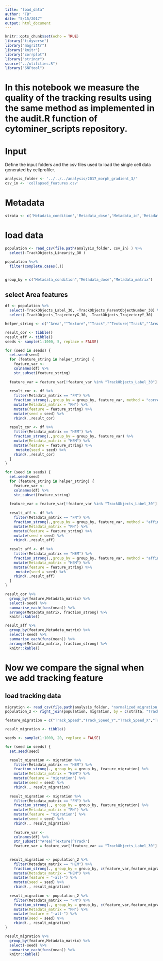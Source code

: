 ```yaml
---
title: "load_data"
author: "TB"
date: "5/15/2017"
output: html_document
---
```


```r
knitr::opts_chunk$set(echo = TRUE)
library("tidyverse")
library("magrittr")
library("knitr")
library("corrplot")
library("stringr")
source("../utilities.R")
library("SNFtool")
```

# In this notebook we measure the quality of the tracking results using the same method as implemented in the audit.R function of cytominer_scripts repository. 


# Input 
Define the input folders and the csv files used to load the single cell data generated by cellprofiler.
```r
analysis_folder <- '../../../analysis/2017_morph_gradient_3/'
csv_in <- 'collapsed_features.csv'
```

# Metadata 
```r
strata <- c('Metadata_condition','Metadata_dose','Metadata_id','Metadata_date','Metadata_matrix')
```

# load data
```r
population <- read_csv(file.path(analysis_folder, csv_in) ) %>%
  select(-TrackObjects_Linearity_30 ) 

population %<>% 
  filter(complete.cases(.))
```
##
```r

group_by = c("Metadata_condition","Metadata_dose","Metadata_matrix")
```

## select Area features
```r
df <- population %>%
  select(-TrackObjects_Label_30, -TrackObjects_ParentObjectNumber_30) %>%
  select(-TrackObjects_TrajectoryX_30, -TrackObjects_TrajectoryY_30)

helper_string <- c("^Area","^Texture","^Track","^Texture|^Track","^Area|^Track","^Area|^Texture","^Area|^Texture|^Track")

result_cor <- tibble()
result_aff <- tibble()
seeds <- sample(1:1000, 5, replace = FALSE)
```

```r
for (seed in seeds) {
  set.seed(seed)
  for (feature_string in helper_string) {
    feature_var <-
    colnames(df) %>%
    str_subset(feature_string)
  
  feature_var = feature_var[!feature_var %in% "TrackObjects_Label_30"]
  
  result_cor <- df %>% 
    filter(Metadata_matrix == "FN") %>%
    fraction_strong(.,group_by = group_by, feature_var, method = "correlation")  %>%
    mutate(Metadata_matrix = "FN") %>%
    mutate(feature = feature_string) %>%
    mutate(seed = seed) %>%
    rbind(.,result_cor)
  
  result_cor <- df %>% 
    filter(Metadata_matrix == "HEM") %>%
    fraction_strong(.,group_by = group_by, feature_var) %>%
    mutate(Metadata_matrix = "HEM") %>%
    mutate(feature = feature_string) %>%
     mutate(seed = seed) %>%
    rbind(.,result_cor)
  }
}
```


```r
for (seed in seeds) {
  set.seed(seed)
  for (feature_string in helper_string) {
    feature_var <-
    colnames(df) %>%
    str_subset(feature_string)
  
  feature_var = feature_var[!feature_var %in% "TrackObjects_Label_30"]
  
  result_aff <- df %>% 
    filter(Metadata_matrix == "FN") %>%
    fraction_strong(.,group_by = group_by, feature_var, method = "affinity")  %>%
    mutate(Metadata_matrix = "FN") %>%
    mutate(feature = feature_string) %>%
    mutate(seed = seed) %>%
    rbind(.,result_aff)
  
  result_aff <- df %>% 
    filter(Metadata_matrix == "HEM") %>%
    fraction_strong(.,group_by = group_by, feature_var, method = "affinity") %>%
    mutate(Metadata_matrix = "HEM") %>%
    mutate(feature = feature_string) %>%
     mutate(seed = seed) %>%
    rbind(.,result_aff)
  }
}
```


```r
result_cor %>% 
  group_by(feature,Metadata_matrix) %>%
  select(-seed) %>%
  summarise_each(funs(mean)) %>%
  arrange(Metadata_matrix, fraction_strong) %>%
  knitr::kable()

result_aff %>% 
  group_by(feature,Metadata_matrix) %>%
  select(-seed) %>%
  summarise_each(funs(mean)) %>%
  arrange(Metadata_matrix, fraction_strong) %>%
  knitr::kable()
```

# Now we compare the signal when we add tracking feature 
## load tracking data 
```r
migration <- read_csv(file.path(analysis_folder, "normalized_migration.csv"))
population_2 <- right_join(population, migration, by = c(strata, "TrackObjects_Label_30"))

feature_migration = c("Track_Speed","Track_Speed_Y","Track_Speed_X","Track_xFMI","Track_yFMI","Track_Directionality","Track_Distance_Traveled","Track_CI")
```

```r
result_migration <- tibble()

seeds <- sample(1:1000, 20, replace = FALSE)

for (seed in seeds) {
  set.seed(seed)

  result_migration <- migration %>%
    filter(Metadata_matrix == "HEM") %>%
    fraction_strong(., group_by = group_by, feature_migration) %>%
    mutate(Metadata_matrix = "HEM") %>%
    mutate(feature = "migration") %>%
    mutate(seed = seed) %>%
    rbind(., result_migration)
  
  result_migration <- migration %>%
    filter(Metadata_matrix == "FN") %>%
    fraction_strong(., group_by = group_by, feature_migration) %>%
    mutate(Metadata_matrix = "FN") %>%
    mutate(feature = "migration") %>%
    mutate(seed = seed) %>%
    rbind(., result_migration)
  
    feature_var <-
    colnames(df) %>%
    str_subset("^Area|^Texture|^Track") 
    feature_var = feature_var[!feature_var == "TrackObjects_Label_30"]
    
  
  result_migration <- population_2 %>%
    filter(Metadata_matrix == "HEM") %>%
    fraction_strong(., group_by = group_by, c(feature_var,feature_migration)) %>%
    mutate(Metadata_matrix = "HEM") %>%
    mutate(feature = "-all-") %>%
    mutate(seed = seed) %>%
    rbind(., result_migration)
  
  result_migration <- population_2 %>%
    filter(Metadata_matrix == "FN") %>%
    fraction_strong(., group_by = group_by, c(feature_var,feature_migration)) %>%
    mutate(Metadata_matrix = "FN") %>%
    mutate(feature = "-all-") %>%
    mutate(seed = seed) %>%
    rbind(., result_migration)
}
```

```r
result_migration %>% 
  group_by(feature,Metadata_matrix) %>%
  select(-seed) %>%
  summarise_each(funs(mean)) %>%
  knitr::kable()
```

